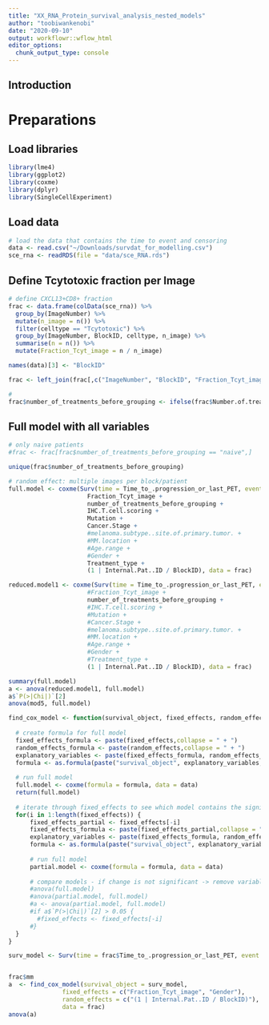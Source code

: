 ```yaml
---
title: "XX_RNA_Protein_survival_analysis_nested_models"
author: "toobiwankenobi"
date: "2020-09-10"
output: workflowr::wflow_html
editor_options:
  chunk_output_type: console
---
```


## Introduction

# Preparations

## Load libraries
```r
library(lme4)
library(ggplot2)
library(coxme)
library(dplyr)
library(SingleCellExperiment)
```

## Load data
```r
# load the data that contains the time to event and censoring
data <- read.csv("~/Downloads/survdat_for_modelling.csv")
sce_rna <- readRDS(file = "data/sce_RNA.rds")
```

## Define Tcytotoxic fraction per Image

```r
# define CXCL13+CD8+ fraction
frac <- data.frame(colData(sce_rna)) %>%
  group_by(ImageNumber) %>%
  mutate(n_image = n()) %>%
  filter(celltype == "Tcytotoxic") %>%
  group_by(ImageNumber, BlockID, celltype, n_image) %>%
  summarise(n = n()) %>%
  mutate(Fraction_Tcyt_image = n / n_image)

names(data)[3] <- "BlockID"

frac <- left_join(frac[,c("ImageNumber", "BlockID", "Fraction_Tcyt_image")], data)

#
frac$number_of_treatments_before_grouping <- ifelse(frac$Number.of.treatments.before.surgery == 0, "naive", "non-naive")
```

## Full model with all variables

```r
# only naive patients
#frac <- frac[frac$number_of_treatments_before_grouping == "naive",]

unique(frac$number_of_treatments_before_grouping)

# random effect: multiple images per block/patient
full.model <- coxme(Surv(time = Time_to_.progression_or_last_PET, event = censoring_progression) ~
                      Fraction_Tcyt_image +
                      number_of_treatments_before_grouping +
                      IHC.T.cell.scoring +
                      Mutation +
                      Cancer.Stage +
                      #melanoma.subtype..site.of.primary.tumor. +
                      #MM.location +
                      #Age.range +
                      #Gender +
                      Treatment_type + 
                      (1 | Internal.Pat..ID / BlockID), data = frac)

reduced.model1 <- coxme(Surv(time = Time_to_.progression_or_last_PET, event = censoring_progression) ~
                      #Fraction_Tcyt_image +
                      number_of_treatments_before_grouping +
                      #IHC.T.cell.scoring +
                      #Mutation +
                      #Cancer.Stage +
                      #melanoma.subtype..site.of.primary.tumor. +
                      #MM.location +
                      #Age.range +
                      #Gender +
                      #Treatment_type + 
                      (1 | Internal.Pat..ID / BlockID), data = frac)

summary(full.model)
a <- anova(reduced.model1, full.model)
a$`P(>|Chi|)`[2]
anova(mod5, full.model)
```

```r
find_cox_model <- function(survival_object, fixed_effects, random_effects, data) {
  
  # create formula for full model
  fixed_effects_formula <- paste(fixed_effects,collapse = " + ")
  random_effects_formula <- paste(random_effects,collapse = " + ")
  explanatory_variables <- paste(fixed_effects_formula, random_effects_formula, sep = " + ")
  formula <- as.formula(paste("survival_object", explanatory_variables, sep = " ~ "))
  
  # run full model
  full.model <- coxme(formula = formula, data = data)
  return(full.model)
  
  # iterate through fixed_effects to see which model contains the significant variables
  for(i in 1:length(fixed_effects)) {
      fixed_effects_partial <- fixed_effects[-i]
      fixed_effects_formula <- paste(fixed_effects_partial,collapse = " + ")
      explanatory_variables <- paste(fixed_effects_formula, random_effects_formula, sep = " + ")
      formula <- as.formula(paste("survival_object", explanatory_variables, sep = " ~ "))
      
      # run full model
      partial.model <- coxme(formula = formula, data = data)
      
      # compare models - if change is not significant -> remove variable from formula 
      #anova(full.model)
      #anova(partial.model, full.model)
      #a <- anova(partial.model, full.model)
      #if a$`P(>|Chi|)`[2] > 0.05 {
        #fixed_effects <- fixed_effects[-i]
      #}
  }
}

surv_model <- Surv(time = frac$Time_to_.progression_or_last_PET, event = frac$censoring_progression)


frac$mm
a  <- find_cox_model(survival_object = surv_model, 
               fixed_effects = c("Fraction_Tcyt_image", "Gender"),
               random_effects = c("(1 | Internal.Pat..ID / BlockID)"),
               data = frac)
anova(a)
```

